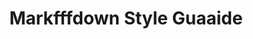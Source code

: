 ---
title: 'Markfffdown Style Guaaide'
description: 'Here is a sample of some basic Markdown syntax that can be used when writing Markdown content in Astro.'
pubDate: 'Jun 19 2024'
heroImage: '/shorekeeper.jpg'
---